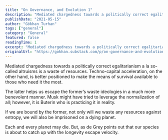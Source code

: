 ```yaml
---
title: "On Governance, and Evolution 1"
description: "Mediated chargedness towards a politically correct egalitarianism a la so-called altruisms is a waste of resources."
publishDate: "2021-05-15"
author: "Gökhan Turhan"
tags: ["general"]
category: "General"
featured: false
readingTime: 1
excerpt: "Mediated chargedness towards a politically correct egalitarianism a la so-called altruisms is a waste of resources. Techno-capital acceleration, on the other hand, is better positioned to make the..."
originalUrl: "https://gokhan.substack.com/p/on-governance-and-evolution-1"
---
```


Mediated chargedness towards a politically correct egalitarianism a la so-called altruisms is a waste of resources. Techno-capital acceleration, on the other hand, is better positioned to make the means of survival available to those who need it the most.

The latter helps us escape the former’s waste ideologies in a much more benevolent manner. Musk might have tried to leverage the normalization of all; however, it is Buterin who is practicing it in reality.

If we are bound by the former, not only will we waste any resources against entropy, we will also be imprisoned on a dying planet.

Each and every planet may die. But, as de Grey points out that our species is about to catch up with the longevity escape velocity.